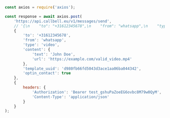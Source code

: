 ```js
const axios = require('axios');

const response = await axios.post(
    'https://api.callbell.eu/v1/messages/send',
    // '{\n    "to": "+31612345678",\n    "from": "whatsapp",\n    "type": "video",\n    "content": {\n      "text": "John Doe",\n      "url": "https://example.com/valid_video.mp4"\n    },\n    "template_uuid": "d980fb66fd5043d3ace1aa06ba044342",\n    "optin_contact": true\n  }',
    {
        'to': '+31612345678',
        'from': 'whatsapp',
        'type': 'video',
        'content': {
            'text': 'John Doe',
            'url': 'https://example.com/valid_video.mp4'
        },
        'template_uuid': 'd980fb66fd5043d3ace1aa06ba044342',
        'optin_contact': true
    },
    {
        headers: {
            'Authorization': 'Bearer test_gshuPaZoeEG6ovbc8M79w0QyM',
            'Content-Type': 'application/json'
        }
    }
);

```